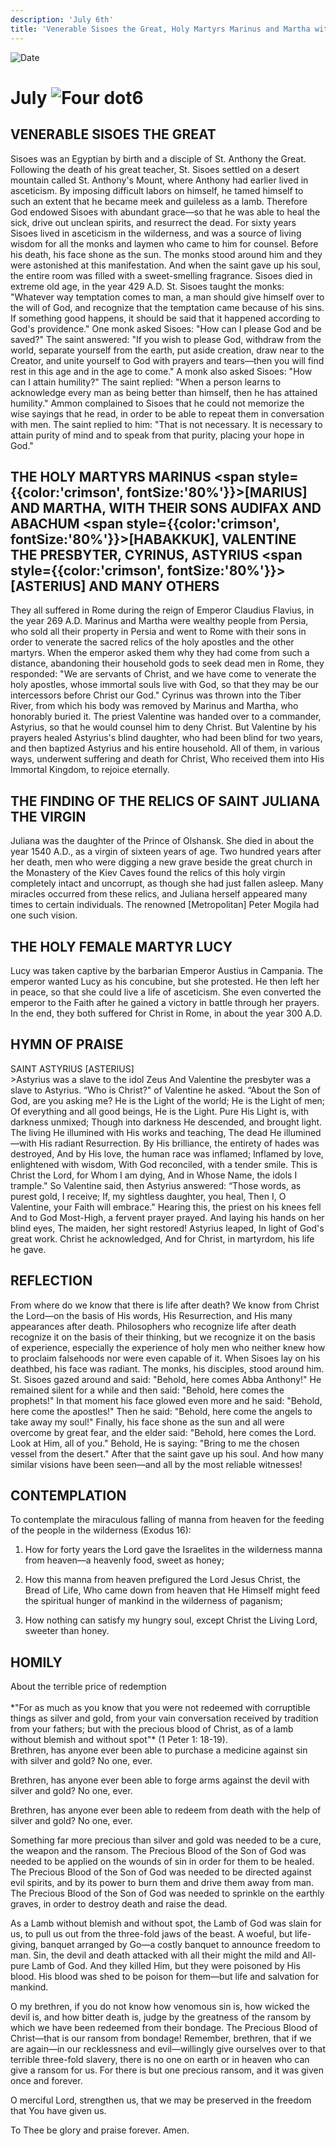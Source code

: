 ```yaml
---
description: 'July 6th'
title: 'Venerable Sisoes the Great, Holy Martyrs Marinus and Martha with their Sons Audifax and Abachum'
---
```


<CustomPaginator />
<RunningHead />

<Image src="/title-imprint.png" height={68} width={50} alt="Date" className="title-imprint"/>

# <div id="date">July <Image className="four-dot" src="/four-dot.png" height={15} width={15} alt="Four dot" />6</div>

## VENERABLE SISOES THE GREAT

Sisoes was an Egyptian by birth and a disciple of St. Anthony the Great. Following the death of his great teacher, St. Sisoes settled on a desert mountain called St. Anthony's Mount, where Anthony had earlier lived in asceticism. By imposing difficult labors on himself, he tamed himself to such an extent that he became meek and guileless as a lamb. Therefore God endowed Sisoes with abundant grace—so that he was able to heal the sick, drive out unclean spirits, and resurrect the dead. For sixty years Sisoes lived in asceticism in the wilderness, and was a source of living wisdom for all the monks and laymen who came to him for counsel. Before his death, his face shone as the sun. The monks stood around him and they were astonished at this manifestation. And when the saint gave up his soul, the entire room was filled with a sweet-smelling fragrance. Sisoes died in extreme old age, in the year 429 A.D. St. Sisoes taught the monks: "Whatever way temptation comes to man, a man should give himself over to the will of God, and recognize that the temptation came because of his sins. If something good happens, it should be said that it happened according to God's providence." One monk asked Sisoes: "How can I please God and be saved?" The saint answered: "If you wish to please God, withdraw from the world, separate yourself from the earth, put aside creation, draw near to the Creator, and unite yourself to God with prayers and tears—then you will find rest in this age and in the age to come." A monk also asked Sisoes: "How can I attain humility?" The saint replied: "When a person learns to acknowledge every man as being better than himself, then he has attained humility." Ammon complained to Sisoes that he could not memorize the wise sayings that he read, in order to be able to repeat them in conversation with men. The saint replied to him: "That is not necessary. It is necessary to attain purity of mind and to speak from that purity, placing your hope in God."

## THE HOLY MARTYRS MARINUS <span style={{color:'crimson', fontSize:'80%'}}>[MARIUS]</span> AND MARTHA, WITH THEIR SONS AUDIFAX AND ABACHUM <span style={{color:'crimson', fontSize:'80%'}}>[HABAKKUK]</span>, VALENTINE THE PRESBYTER, CYRINUS, ASTYRIUS <span style={{color:'crimson', fontSize:'80%'}}>[ASTERIUS]</span> AND MANY OTHERS

They all suffered in Rome during the reign of Emperor Claudius Flavius, in the year 269 A.D. Marinus and Martha were wealthy people from Persia, who sold all their property in Persia and went to Rome with their sons in order to venerate the sacred relics of the holy apostles and the other martyrs. When the emperor asked them why they had come from such a distance, abandoning their household gods to seek dead men in Rome, they responded: "We are servants of Christ, and we have come to venerate the holy apostles, whose immortal souls live with God, so that they may be our intercessors before Christ our God." Cyrinus was thrown into the Tiber River, from which his body was removed by Marinus and Martha, who honorably buried it. The priest Valentine was handed over to a commander, Astyrius, so that he would counsel him to deny Christ. But Valentine by his prayers healed Astyrius's blind daughter, who had been blind for two years, and then baptized Astyrius and his entire household. All of them, in various ways, underwent suffering and death for Christ, Who received them into His Immortal Kingdom, to rejoice eternally.

## THE FINDING OF THE RELICS OF SAINT JULIANA THE VIRGIN

Juliana was the daughter of the Prince of Olshansk. She died in about the year 1540 A.D., as a virgin of sixteen years of age. Two hundred years after her death, men who were digging a new grave beside the great church in the Monastery of the Kiev Caves found the relics of this holy virgin completely intact and uncorrupt, as though she had just fallen asleep. Many miracles occurred from these relics, and Juliana herself appeared many times to certain individuals. The renowned [Metropolitan] Peter Mogila had one such vision.

## THE HOLY FEMALE MARTYR LUCY

Lucy was taken captive by the barbarian Emperor Austius in Campania. The emperor wanted Lucy as his concubine, but she protested. He then left her in peace, so that she could live a life of asceticism. She even converted the emperor to the Faith after he gained a victory in battle through her prayers. In the end, they both suffered for Christ in Rome, in about the year 300 A.D.


## HYMN OF PRAISE
<div style={{textAlign:'center', color:'crimson', fontWeight:'bold'}}>
SAINT ASTYRIUS [ASTERIUS]
</div>
>Astyrius was a slave to the idol Zeus  
And Valentine the presbyter was a slave to Astyrius.  
“Who is Christ?" of Valentine he asked.  
“About the Son of God, are you asking me?  
He is the Light of the world; He is the Light of men;  
Of everything and all good beings, He is the Light.  
Pure His Light is, with darkness unmixed;  
Though into darkness He descended, and brought light.  
The living He illumined with His works and teaching,  
The dead He illumined—with His radiant Resurrection.  
By His brilliance, the entirety of hades was destroyed,  
And by His love, the human race was inflamed;  
Inflamed by love, enlightened with wisdom,  
With God reconciled, with a tender smile.  
This is Christ the Lord, for Whom I am dying,  
And in Whose Name, the idols I trample."  
So Valentine said, then Astyrius answered:  
“Those words, as purest gold, I receive;  
If, my sightless daughter, you heal,  
Then I, O Valentine, your Faith will embrace."  
Hearing this, the priest on his knees fell  
And to God Most-High, a fervent prayer prayed.  
And laying his hands on her blind eyes,  
The maiden, her sight restored! Astyrius leaped,  
In light of God's great work. Christ he acknowledged,  
And for Christ, in martyrdom, his life he gave.  


## REFLECTION

From where do we know that there is life after death? We know from Christ the Lord—on the basis of His words, His Resurrection, and His many appearances after death. Philosophers who recognize life after death recognize it on the basis of their thinking, but we recognize it on the basis of experience, especially the experience of holy men who neither knew how to proclaim falsehoods nor were even capable of it. When Sisoes lay on his deathbed, his face was radiant. The monks, his disciples, stood around him. St. Sisoes gazed around and said: "Behold, here comes Abba Anthony!"  He remained silent for a while and then said: "Behold, here comes the prophets!" In that moment his face glowed even more and he said: "Behold, here come the apostles!" Then he said: "Behold, here come the angels to take away my soul!" Finally, his face shone as the sun and all were overcome by great fear, and the elder said: "Behold, here comes the Lord. Look at Him, all of you." Behold, He is saying: "Bring to me the chosen vessel from the desert." After that the saint gave up his soul. And how many similar visions have been seen—and all by the most reliable witnesses!


## CONTEMPLATION

To contemplate the miraculous falling of manna from heaven for the feeding of the people in the wilderness (Exodus 16):

1. How for forty years the Lord gave the Israelites in the wilderness manna from heaven—a heavenly food, sweet as honey;

2. How this manna from heaven prefigured the Lord Jesus Christ, the Bread of Life, Who came down from heaven that He Himself might feed the spiritual hunger of mankind in the wilderness of paganism;

3. How nothing can satisfy my hungry soul, except Christ the Living Lord, sweeter than honey.


## HOMILY
<div style={{textAlign:'center', color:'crimson', fontWeight:'bold'}}>
About the terrible price of redemption
</div>
<br />
<div style={{textAlign:'right'}}>
*"For as much as you know that you were not redeemed with corruptible things as silver and gold, from your vain conversation received by tradition from your fathers; but with the precious blood of Christ, as of a lamb without blemish and without spot"* (1 Peter 1: 18-19).
</div>
Brethren, has anyone ever been able to purchase a medicine against sin with silver and gold? No one, ever.

Brethren, has anyone ever been able to forge arms against the devil with silver and gold? No one, ever.

Brethren, has anyone ever been able to redeem from death with the help of silver and gold? No one, ever.

Something far more precious than silver and gold was needed to be a cure, the weapon and the ransom. The Precious Blood of the Son of God was needed to be applied on the wounds of sin in order for them to be healed. The Precious Blood of the Son of God was needed to be directed against evil spirits, and by its power to burn them and drive them away from man. The Precious Blood of the Son of God was needed to sprinkle on the earthly graves, in order to destroy death and raise the dead.

As a Lamb without blemish and without spot, the Lamb of God was slain for us, to pull us out from the three-fold jaws of the beast. A woeful, but life-giving, banquet arranged by Go—a costly banquet to announce freedom to man. Sin, the devil and death attacked with all their might the mild and All-pure Lamb of God. And they killed Him, but they were poisoned by His blood. His blood was shed to be poison for them—but life and salvation for mankind.

O my brethren, if you do not know how venomous sin is, how wicked the devil is, and how bitter death is, judge by the greatness of the ransom by which we have been redeemed from their bondage. The Precious Blood of Christ—that is our ransom from bondage! Remember, brethren, that if we are again—in our recklessness and evil—willingly give ourselves over to that terrible three-fold slavery, there is no one on earth or in heaven who can give a ransom for us. For there is but one precious ransom, and it was given once and forever.

O merciful Lord, strengthen us, that we may be preserved in the freedom that You have given us.

To Thee be glory and praise forever. Amen.